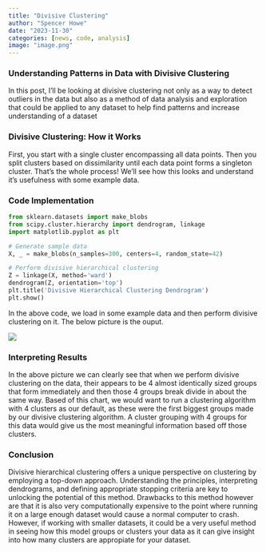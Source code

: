 ```yaml
---
title: "Divisive Clustering"
author: "Spencer Howe"
date: "2023-11-30"
categories: [news, code, analysis]
image: "image.png"
---
```

### Understanding Patterns in Data with Divisive Clustering

In this post, I'll be looking at divisive clustering not only as a way to detect outliers in the data but also as a method of data analysis and exploration that could be applied to any dataset to help find patterns and increase understanding of a dataset


### Divisive Clustering: How it Works
First, you start with a single cluster encompassing all data points. Then you split clusters based on dissimilarity until each data point forms a singleton cluster. That's the whole process! We'll see how this looks and understand it's usefulness with some example data.


### Code Implementation

``` python
from sklearn.datasets import make_blobs
from scipy.cluster.hierarchy import dendrogram, linkage
import matplotlib.pyplot as plt

# Generate sample data
X, _ = make_blobs(n_samples=300, centers=4, random_state=42)

# Perform divisive hierarchical clustering
Z = linkage(X, method='ward')
dendrogram(Z, orientation='top')
plt.title('Divisive Hierarchical Clustering Dendrogram')
plt.show()


```
In the above code, we load in some example data and then perform divisive clustering on it. The below picture is the ouput.


![](Divisive Clustering.png)

### Interpreting Results
In the above picture we can clearly see that when we perform divisive clustering on the data, their appears to be 4 almost identically sized groups that form immediately and then those 4 groups break divide in about the same way. Based of this chart, we would want to run a clustering algorithm with 4 clusters as our default, as these were the first biggest groups made by our divisive clustering algorithm. A cluster grouping with 4 groups for this data would give us the most meaningful information based off those clusters.

### Conclusion 
Divisive hierarchical clustering offers a unique perspective on clustering by employing a top-down approach. Understanding the principles, interpreting dendrograms, and defining appropriate stopping criteria are key to unlocking the potential of this method. Drawbacks to this method however are that it is also very computationally expensive to the point where running it on a large enough dataset would cause a normal computer to crash. However, if working with smaller datasets, it could be a very useful method in seeing how this model groups or clusters your data as it can give insight into how many clusters are appropiate for your dataset.